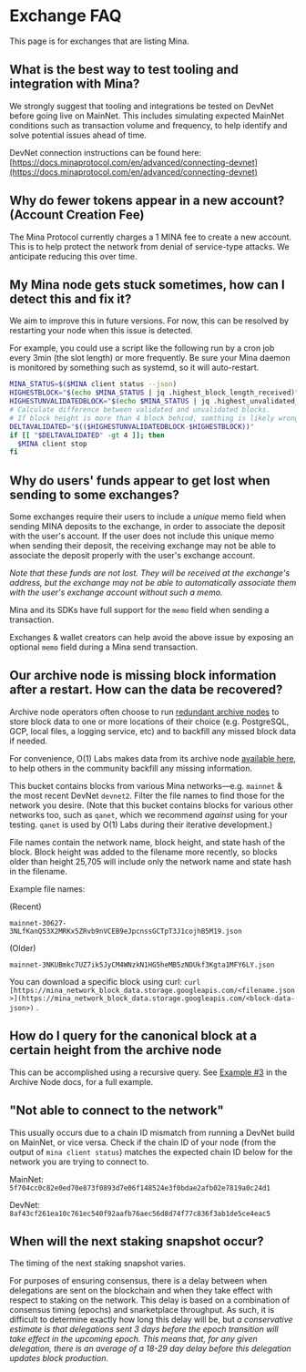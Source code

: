 
# Exchange FAQ

This page is for exchanges that are listing Mina.

## What is the best way to test tooling and integration with Mina?

We strongly suggest that tooling and integrations be tested on DevNet before going live on MainNet. This includes simulating expected MainNet conditions such as transaction volume and frequency, to help identify and solve potential issues ahead of time.

DevNet connection instructions can be found here: [https://docs.minaprotocol.com/en/advanced/connecting-devnet](https://docs.minaprotocol.com/en/advanced/connecting-devnet)

## Why do fewer tokens appear in a new account? (Account Creation Fee)

The Mina Protocol currently charges a 1 MINA fee to create a new account. This is to help protect the network from denial of service-type attacks. We anticipate reducing this over time.

## My Mina node gets stuck sometimes, how can I detect this and fix it?

We aim to improve this in future versions. For now, this can be resolved by restarting your node when this issue is detected.

For example, you could use a script like the following run by a cron job every 3min (the slot length) or more frequently. Be sure your Mina daemon is monitored by something such as systemd, so it will auto-restart.

```sh
MINA_STATUS=$($MINA client status --json)
HIGHESTBLOCK="$(echo $MINA_STATUS | jq .highest_block_length_received)"
HIGHESTUNVALIDATEDBLOCK="$(echo $MINA_STATUS | jq .highest_unvalidated_block_length_received)"
# Calculate difference between validated and unvalidated blocks.
# If block height is more than 4 block behind, somthing is likely wrong.
DELTAVALIDATED="$(($HIGHESTUNVALIDATEDBLOCK-$HIGHESTBLOCK))"
if [[ "$DELTAVALIDATED" -gt 4 ]]; then
  $MINA client stop
fi
```

## Why do users' funds appear to get lost when sending to some exchanges?

Some exchanges require their users to include a *unique* memo field when sending MINA deposits to the exchange, in order to associate the deposit with the user's account. If the user does not include this unique memo when sending their deposit, the receiving exchange may not be able to associate the deposit properly with the user's exchange account.

*Note that these funds are not lost. They will be received at the exchange's address, but the exchange may not be able to automatically associate them with the user's exchange account without such a memo.*

Mina and its SDKs have full support for the `memo` field when sending a transaction.

Exchanges & wallet creators can help avoid the above issue by exposing an optional `memo` field during a Mina send transaction.

## Our archive node is missing block information after a restart. How can the data be recovered?

Archive node operators often choose to run [redundant archive nodes](https://docs.minaprotocol.com/en/advanced/archive-redundancy) to store block data to one or more locations of their choice (e.g. PostgreSQL, GCP, local files, a logging service, etc) and to backfill any missed block data if needed.

For convenience, O(1) Labs makes data from its archive node [available here](https://console.cloud.google.com/storage/browser/mina_network_block_data), to help others in the community backfill any missing information.

This bucket contains blocks from various Mina networks—e.g. `mainnet` & the most recent DevNet `devnet2`. Filter the file names to find those for the network you desire. (Note that this bucket contains blocks for various other networks too, such as `qanet`, which we recommend *against* using for your testing. `qanet` is used by O(1) Labs during their iterative development.)

File names contain the network name, block height, and state hash of the block. Block height was added to the filename more recently, so blocks older than height 25,705 will include only the network name and state hash in the filename.

Example file names:

(Recent)

`mainnet-30627-3NLfKanQ53X2MRKx5ZRvb9nVCEB9eJpcnssGCTpT3J1cojhB5M19.json`

(Older)

`mainnet-3NKUBmkc7UZ7ik5JyCM4WNzkN1HG5heMB5zNDUkf3Kgta1MFY6LY.json`

You can download a specific block using curl: `curl [https://mina_network_block_data.storage.googleapis.com/<filename.json>](https://mina_network_block_data.storage.googleapis.com/<block-data-json>)` .

## How do I query for the canonical block at a certain height from the archive node

This can be accomplished using a recursive query. See [Example #3](https://docs.minaprotocol.com/en/advanced/archive-node#try-a-query) in the Archive Node docs, for a full example.

## "Not able to connect to the network"

This usually occurs due to a chain ID mismatch from running a DevNet build on MainNet, or vice versa. Check if the chain ID of your node (from the output of `mina client status`) matches the expected chain ID below for the network you are trying to connect to.

MainNet: `5f704cc0c82e0ed70e873f0893d7e06f148524e3f0bdae2afb02e7819a0c24d1`

DevNet: `8af43cf261ea10c761ec540f92aafb76aec56d8d74f77c836f3ab1de5ce4eac5`

## When will the next staking snapshot occur?

The timing of the next staking snapshot varies.

For purposes of ensuring consensus, there is a delay between when delegations are sent on the blockchain and when they take effect with respect to staking on the network. This delay is based on a combination of consensus timing (epochs) and snarketplace throughput. As such, it is difficult to determine exactly how long this delay will be, but *a conservative estimate is that delegations sent 3 days before the epoch transition will take effect in the upcoming epoch. This means that, for any given delegation, there is an average of a 18-29 day delay before this delegation updates block production.*

